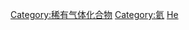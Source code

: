 {{main|{{le|氦化合物|Helium compounds}}}}
{{Commonscat|Helium compounds}}

[[Category:稀有气体化合物|Category:稀有气体化合物]]
[[Category:氦|Category:氦]]
[[Category:依元素分類的化合物|He]]